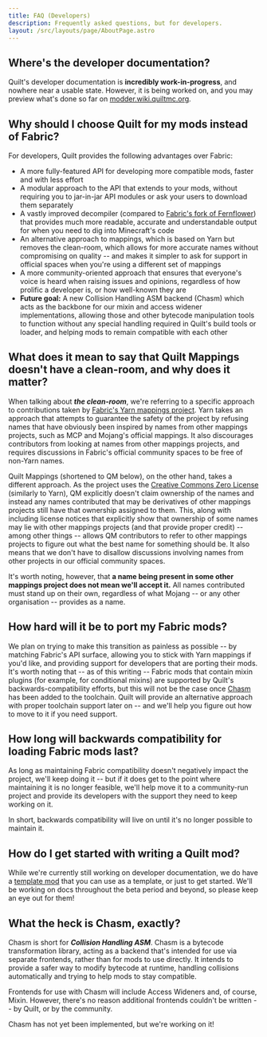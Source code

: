 ```yaml
---
title: FAQ (Developers)
description: Frequently asked questions, but for developers.
layout: /src/layouts/page/AboutPage.astro
---
```



<Message>

## Where's the developer documentation?

Quilt's developer documentation is **incredibly work-in-progress**, and nowhere near a usable state. However, it is
being worked on, and you may preview what's done so far on [modder.wiki.quiltmc.org](https://modder.wiki.quiltmc.org/).

</Message>

<Message>

## Why should I choose Quilt for my mods instead of Fabric?

For developers, Quilt provides the following advantages over Fabric:

- A more fully-featured API for developing more compatible mods, faster and with less effort
- A modular approach to the API that extends to your mods, without requiring you to jar-in-jar API modules or ask your users to download them separately
- A vastly improved decompiler (compared to [Fabric's fork of Fernflower](https://github.com/FabricMC/intellij-fernflower/)) that provides much more readable, accurate and understandable output for when you need to dig into Minecraft's code
- An alternative approach to mappings, which is based on Yarn but removes the clean-room, which allows for more accurate names without compromising on quality -- and makes it simpler to ask for support in official spaces when you're using a different set of mappings
- A more community-oriented approach that ensures that everyone's voice is heard when raising issues and opinions, regardless of how prolific a developer is, or how well-known they are
- **Future goal:** A new Collision Handling ASM backend (Chasm) which acts as the backbone for our mixin and access widener implementations, allowing those and other bytecode manipulation tools to function without any special handling required in Quilt's build tools or loader, and helping mods to remain compatible with each other

</Message>

<Message>

## What does it mean to say that Quilt Mappings doesn't have a clean-room, and why does it matter?

When talking about _**the clean-room**_, we're referring to a specific approach to contributions taken by [Fabric's Yarn mappings project](https://github.com/FabricMC/yarn/). Yarn takes an approach that attempts to guarantee the safety of the project by refusing names that have obviously been inspired by names from other mappings projects, such as MCP and Mojang's official mappings. It also discourages contributors from looking at names from other mappings projects, and requires discussions in Fabric's official community spaces to be free of non-Yarn names.

Quilt Mappings (shortened to QM below), on the other hand, takes a different approach. As the project uses the [Creative Commons Zero License](https://creativecommons.org/share-your-work/public-domain/cc0/) (similarly to Yarn), QM explicitly doesn't claim ownership of the names and instead any names contributed that may be derivatives of other mappings projects still have that ownership assigned to them. This, along with including license notices that explicitly show that ownership of some names may lie with other mappings projects (and that provide proper credit) -- among other things -- allows QM contributors to refer to other mappings projects to figure out what the best name for something should be. It also means that we don't have to disallow discussions involving names from other projects in our official community spaces.

It's worth noting, however, that **a name being present in some other mappings project does not mean we'll accept it.** All names contributed must stand up on their own, regardless of what Mojang -- or any other organisation -- provides as a name.

</Message>

<Message>

## How hard will it be to port my Fabric mods?

We plan on trying to make this transition as painless as possible -- by matching Fabric's API surface, allowing you to stick with Yarn mappings if you'd like, and providing support for developers that are porting their mods. It's worth noting that -- as of this writing -- Fabric mods that contain mixin plugins (for example, for conditional mixins) are supported by Quilt's backwards-compatibility efforts, but this will not be the case once [Chasm](#what-the-heck-is-chasm-exactly) has been added to the toolchain. Quilt will provide an alternative approach with proper toolchain support later on -- and we'll help you figure out how to move to it if you need support.

</Message>

<Message>

## How long will backwards compatibility for loading Fabric mods last?

As long as maintaining Fabric compatibility doesn't negatively impact the project, we'll keep doing it -- but if it does get to the point where maintaining it is no longer feasible, we'll help move it to a community-run project and provide its developers with the support they need to keep working on it.

In short, backwards compatibility will live on until it's no longer possible to maintain it.

</Message>

<Message>

## How do I get started with writing a Quilt mod?

While we're currently still working on developer documentation, we do have a [template mod](https://github.com/QuiltMC/quilt-template-mod/) that you can use as a template, or just to get started. We'll be working on docs throughout the beta period and beyond, so please keep an eye out for them!

</Message>

<Message>

## What the heck is Chasm, exactly?

Chasm is short for **_Collision Handling ASM_**. Chasm is a bytecode transformation library, acting as a backend that's intended for use via separate frontends, rather than for mods to use directly. It intends to provide a safer way to modify bytecode at runtime, handling collisions automatically and trying to help mods to stay compatible.

Frontends for use with Chasm will include Access Wideners and, of course, Mixin. However, there's no reason additional frontends couldn't be written -- by Quilt, or by the community.

Chasm has not yet been implemented, but we're working on it!

</Message>
